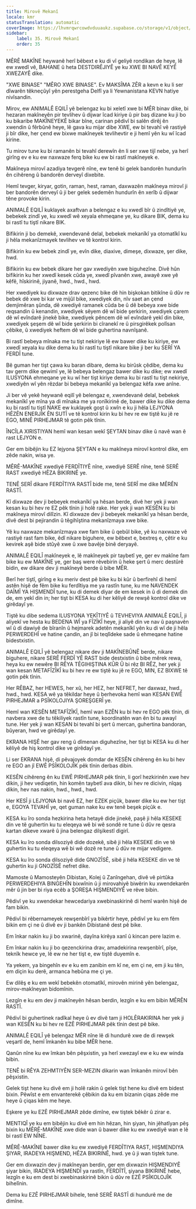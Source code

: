 ```yaml
---
title: Mirovê Mekanî
locale: kmr
statusTranslation: automatic
coverImage: https://lhvmrqwrcowdvduuaukz.supabase.co/storage/v1/object/public/strapi-uploads/small_cover-educacion-fundamental.webp-2d51a7828a2b1309555be27f7e2a61a0.webp
sidebar:
    label: 35. Mirovê Mekanî
    order: 35
---
```

MÊRÊ MAKÎNE heywanê herî bêbext e ku di vî geliyê rondikan de heye, lê ew xwedî vê, BAHANE û heta DESTDIRÊJIYÊ ye ku XWE BI NAVÊ KEYÊ XWEZAYÊ dike.

"XWE BINASE" "MÊRO XWE BINASE". Ev MAKSÎMA ZÊR a kevn e ku li ser dîwarên têkneçûyî yên perestgeha Delfî ya li Yewnanistana KEVN hatiye nivîsandin.

Mirov, ew ANIMALÊ EQILÎ yê belengaz ku bi xeletî xwe bi MÊR binav dike, bi hezaran makîneyên pir tevlihev û dijwar îcad kiriye û pir baş dizane ku ji bo ku bikaribe MAKÎNEYEKÊ bikar bîne, carinan pêdivî bi salên dirêj ên xwendin û fêrbûnê heye, lê gava ku mijar dibe XWE, ew bi tevahî vê rastiyê ji bîr dike, her çend ew bixwe makîneyek tevlihevtir e ji hemî yên ku wî îcad kirine.

Tu mirov tune ku bi ramanên bi tevahî derewîn ên li ser xwe tijî nebe, ya herî girîng ev e ku ew naxwaze ferq bike ku ew bi rastî makîneyek e.

Makîneya mirovî azadiya tevgerê nîne, ew tenê bi gelek bandorên hundurîn ên cihêreng û bandorên derveyî dixebite.

Hemî tevger, kiryar, gotin, raman, hest, raman, daxwazên makîneya mirovî ji ber bandorên derveyî û ji ber gelek sedemên hundurîn ên xerîb û dijwar têne provoke kirin.

ANIMALÊ EQILÎ kuklayek axaftvan a belengaz e ku xwedî bîr û zindîtiyê ye, bebekek zindî ye, ku xwedî wê xeyala ehmeqane ye, ku dikare BIK, dema ku bi rastî tu tiştî nikare BIK.

Bifikirin ji bo demekê, xwendevanê delal, bebekek mekanîkî ya otomatîkî ku ji hêla mekanîzmayek tevlihev ve tê kontrol kirin.

Bifikirin ku ew bebek zindî ye, evîn dike, diaxive, dimeşe, dixwaze, şer dike, hwd.

Bifikirin ku ew bebek dikare her gav xwediyên xwe biguhezîne. Divê hûn bifikirin ku her xwedî kesek cûda ye, xwedî pîvanên xwe, awayê xwe yê kêfê, hîskirinê, jiyanê, hwd., hwd., hwd.

Her xwediyek ku dixwaze drav qezenc bike dê hin bişkokan bitikîne û dûv re bebek dê xwe bi kar ve mijûl bike, xwediyek din, nîv saet an çend demjimêran şûnda, dê xwediyê ramanek cûda be û dê bebeya xwe bide reqsandin û kenandin, xwediyek sêyem dê wî bide şerkirin, xwediyek çarem dê wî evîndarê jinekê bike, xwediyek pêncem dê wî evîndarê yekî din bike, xwediyek şeşem dê wî bide şerkirin bi cîranekî re û pirsgirêkek polîsan çêbike, û xwediyek heftem dê wî bide guhertina navnîşanê.

Bi rastî bebeya mînaka me tu tişt nekiriye lê ew bawer dike ku kiriye, ew xwedî xeyala ku dike dema ku bi rastî tu tiştî nikare bike ji ber ku SERÎ YA FERDÎ tune.

Bê guman her tişt çawa ku baran dibare, dema ku birûsk çêdibe, dema ku tav germ dike qewimî ye, lê bebeya belengaz bawer dike ku dike; ew xwedî ILUSYONA ehmeqane ye ku wî her tişt kiriye dema ku bi rastî tu tişt nekiriye, xwediyên wî yên rêzdar bi bebeya mekanîkî ya belengaz kêfa xwe anîne.

Ji ber vê yekê heywanê eqilî yê belengaz e, xwendevanê delal, bebekek mekanîkî ye mîna ya di mînaka me ya ronîkirinê de, bawer dike ku dike dema ku bi rastî tu tiştî NAKE ew kuklayek goşt û xwîn e ku ji hêla LEJYONA HÊZÊN ENERJÎK ÊN SUTÎ ve tê kontrol kirin ku bi hev re ew tiştê ku jê re EGO, MINÊ PIRHEJMAR tê gotin pêk tînin.

ÎNCÎLA XIRISTIYAN hemî wan kesan wekî ŞEYTAN binav dike û navê wan ê rast LEJYON e.

Ger em bibêjin ku EZ lejyona ŞEYTAN e ku makîneya mirovî kontrol dike, em zêde nakin, wisa ye.

MÊRÊ-MAKÎNE xwediyê FERDÎTIYÊ nîne, xwediyê SERÊ nîne, tenê SERÊ RAST xwediyê HÊZA BIKIRINÊ ye.

TENÊ SERÎ dikare FERDÎTIYA RASTÎ bide me, tenê SERÎ me dike MÊRÊN RASTÎ.

Kî dixwaze dev ji bebeyek mekanîkî ya hêsan berde, divê her yek ji wan kesan ku bi hev re EZ pêk tînin ji holê rake. Her yek ji wan KESÊN ku bi makîneya mirovî dilîzin. Kî dixwaze dev ji bebeyek mekanîkî ya hêsan berde, divê dest bi pejirandin û têgihîştina mekanîzmaya xwe bike.

Yê ku naxwaze mekanîzmaya xwe fam bike û qebûl bike, yê ku naxwaze vê rastiyê rast fam bike, êdî nikare biguhere, ew bêbext e, bextreş e, çêtir e ku kevirek aşê bide stûyê xwe û xwe bavêje binê deryayê.

ANIMALÊ EQILÎ makîneyek e, lê makîneyek pir taybetî ye, ger ev makîne fam bike ku ew MAKÎNE ye, ger baş were rêvebirin û heke şert û merc destûrê bidin, ew dikare dev ji makîneyê berde û bibe MÊR.

Berî her tiştî, girîng e ku meriv dest pê bike ku bi kûr û berfirehî di hemî astên hişê de fêm bike ku ferdîtiya me ya rastîn tune, ku me NAVENDEK DAÎMÎ YA HIŞMENDÎ tune, ku di demek diyar de em kesek in û di demek din de, em yekî din in; her tişt bi KESA ku di her kêliyê de rewşê kontrol dike ve girêdayî ye.

Tiştê ku dibe sedema ILUSYONA YEKÎTIYÊ û TEVHEVIYA ANIMALÊ EQILÎ, ji aliyekî ve hesta ku BEDENA WÎ ya FÎZÎKÎ heye, ji aliyê din ve nav û paşnavên wî û di dawiyê de bîranîn û hejmarek adetên mekanîkî yên ku di wî de ji hêla PERWERDEHÎ ve hatine çandin, an jî bi teqlîdeke sade û ehmeqane hatine bidestxistin.

ANIMALÊ EQILÎ yê belengaz nikare dev ji MAKÎNEBÛNÊ berde, nikare biguhere, nikare SERÊ FERDÎ YÊ RAST bide destxistin û bibe mêrek rewa, heya ku ew newêre BI RÊYA TÊGIHIŞTINA KÛR Û bi rêz BI RÊZ, her yek ji wan kesan METAFÎZÎKÎ ku bi hev re ew tiştê ku jê re EGO, MIN, EZ BIXWE tê gotin pêk tînin.

Her RÊBAZ, her HEWES, her xû, her HEZ, her NEFRET, her daxwaz, hwd., hwd., hwd. KESA wê ya têkildar heye û berhevoka hemî wan KESAN EWÊ PIRHEJMAR a PSÎKOLOJIYA ŞOREŞGERÎ ye.

Hemî wan KESÊN METAFÎZÎKÎ, hemî wan EZÊN ku bi hev re EGO pêk tînin, di navbera xwe de tu têkiliyek rastîn tune, koordinatên wan ên bi tu awayî tune. Her yek ji wan KESAN bi tevahî bi şert û mercan, guhertina bandoran, bûyeran, hwd ve girêdayî ye.

EKRANA HIŞÊ her gav reng û dîmenan diguhezîne, her tişt bi KESA ku di her kêliyê de hiş kontrol dike ve girêdayî ye.

Li ser EKRANA hişê, di pêvajoyek domdar de KESÊN cihêreng ên ku bi hev re EGO an jî EWÊ PSÎKOLOJÎK pêk tînin derbas dibin.

KESÊN cihêreng ên ku EWÊ PIRHEJMAR pêk tînin, li gorî hezkirinên xwe hev dikin, ji hev vediqetin, hin komên taybetî ava dikin, bi hev re dicivin, nîqaş dikin, hev nas nakin, hwd., hwd., hwd.

Her KESÎ ji LEJYONA bi navê EZ, her EZEK piçûk, bawer dike ku ew her tişt e, EGOYA TEVAHÎ ye, qet guman nake ku ew tenê beşek piçûk e.

KESA ku îro sonda hezkirina heta hetayê dide jinekê, paşê ji hêla KESEKE din ve tê guhertin ku tu eleqeya wê bi wê sondê re tune û dûv re qesra kartan dikeve xwarê û jina belengaz dilşikestî digirî.

KESA ku îro sonda dilsoziyê dide dozekê, sibê ji hêla KESEKE din ve tê guhertin ku tu eleqeya wê bi wê dozê re tune û dûv re mijar vedigere.

KESA ku îro sonda dilsoziyê dide GNOZÎSÊ, sibê ji hêla KESEKE din ve tê guhertin ku ji GNOZÎSÊ nefret dike.

Mamoste û Mamosteyên Dibistan, Kolej û Zanîngehan, divê vê pirtûka PERWERDEHIYA BINGEHÎN bixwînin û ji mirovahiyê biwêrin ku xwendekarên mêr û jin ber bi riya ecêb a ŞOREŞA HIŞMENDIYÊ ve rêve bibin.

Pêdivî ye ku xwendekar hewcedariya xwebinaskirinê di hemî warên hişê de fam bikin.

Pêdivî bi rêbernameyek rewşenbîrî ya bikêrtir heye, pêdivî ye ku em fêm bikin em çi ne û divê ev ji bankên Dibistanê dest pê bike.

Em înkar nakin ku ji bo xwarinê, dayîna kirêya xanî û kincan pere lazim e.

Em înkar nakin ku ji bo qezenckirina drav, amadekirina rewşenbîrî, pîşe, teknîk hewce ye, lê ew ne her tişt e, ew tiştê duyemîn e.

Ya yekem, ya bingehîn ev e ku em zanibin em kî ne, em çi ne, em ji ku tên, em diçin ku derê, armanca hebûna me çi ye.

Ew dilêş e ku em wekî bebekên otomatîkî, mirovên mirinê yên belengaz, mirov-makîneyan bidomînin.

Lezgîn e ku em dev ji makîneyên hêsan berdin, lezgîn e ku em bibin MÊRÊN RASTÎ.

Pêdivî bi guhertinek radîkal heye û ev divê tam ji HOLÊRAKIRINA her yek ji wan KESÊN ku bi hev re EZÊ PIRHEJMAR pêk tînin dest pê bike.

ANIMALÊ EQILÎ yê belengaz MÊR nîne lê di hundurê xwe de di rewşek veşartî de, hemî îmkanên ku bibe MÊR hene.

Qanûn nîne ku ew îmkan bên pêşxistin, ya herî xwezayî ew e ku ew winda bibin.

TENÊ bi RÊYA ZEHMTIYÊN SER-MEZIN dikarin wan îmkanên mirovî bên pêşxistin.

Gelek tişt hene ku divê em ji holê rakin û gelek tişt hene ku divê em bidest bixin. Pêwîst e em envanterekê çêbikin da ku em bizanin çiqas zêde me heye û çiqas kêm me heye.

Eşkere ye ku EZÊ PIRHEJMAR zêde dimîne, ew tiştek bêkêr û zirar e.

MENTIQÎ ye ku em bibêjin ku divê em hin hêzan, hin şiyan, hin jêhatîyan pêş bixin ku MÊRÊ-MAKÎNE xwe dide wan û bawer dike ku ew xwediyê wan e lê bi rastî EW NÎNE.

MÊRÊ-MAKÎNE bawer dike ku ew xwediyê FERDÎTIYA RAST, HIŞMENDIYA ŞIYAR, IRADEYA HIŞMEND, HÊZA BIKIRINÊ, hwd. ye û ji wan tiştek tune.

Ger em dixwazin dev ji makîneyan berdin, ger em dixwazin HIŞMENDIYÊ şiyar bikin, IRADEYA HIŞMENDÎ ya rastîn, FERDÎTÎ, şiyana BIKIRINÊ hebe, lezgîn e ku em dest bi xwebinaskirinê bikin û dûv re EZÊ PSÎKOLOJÎK bihelînin.

Dema ku EZÊ PIRHEJMAR bihele, tenê SERÊ RASTÎ di hundurê me de dimîne.

